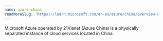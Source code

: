 ```yaml
---
name: azure-china
readMoreSlug: 'https://learn.microsoft.com/en-us/azure/china/overview-operations'
---
```


Microsoft Azure operated by 21Vianet (Azure China) is a physically separated instance of cloud services located in China.
